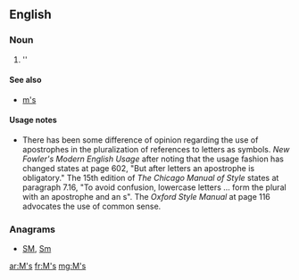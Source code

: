 {{also|Appendix:Variations of "ms"}}

==English==

===Noun===
{{head|en|plural}}

# ''{{plural of|M|lang=en|nocat=1}}

====See also====
* [[m's]]

====Usage notes====
* There has been some difference of opinion regarding the use of apostrophes in the pluralization of references to letters as symbols.  ''New Fowler's Modern English Usage'' after noting that the usage fashion has changed states at page 602, "But after letters an apostrophe is obligatory."    The 15th edition of ''The Chicago Manual of Style'' states at paragraph 7.16, "To avoid confusion, lowercase letters ... form the plural with an apostrophe and an s".  The ''Oxford Style Manual'' at page 116 advocates the use of common sense.

===Anagrams===
* [[SM#English|SM]], [[Sm#English|Sm]]

[[ar:M's]]
[[fr:M's]]
[[mg:M's]]